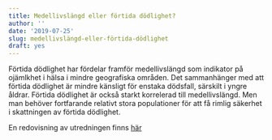```yaml
---
title: Medellivslängd eller förtida dödlighet?
author: ''
date: '2019-07-25'
slug: medellivslängd-eller-förtida-dödlighet
draft: yes
---
```



Förtida dödlighet har fördelar framför medellivslängd som indikator på ojämlkhet i hälsa i mindre geografiska områden. Det sammanhänger med att förtida dödlighet är mindre känsligt för enstaka dödsfall, särskilt i yngre åldrar. Förtida dödlighet är också starkt korrelerad till medellivslängd. Men man behöver fortfarande relativt stora populationer för att få rimlig säkerhet i skattningen av förtida dödlighet.

En redovisning av utredningen finns [här]("2019-07-25-linkfile.html")